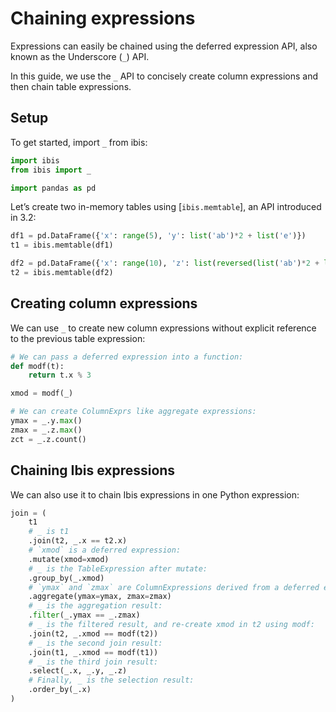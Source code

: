 # Chaining expressions

Expressions can easily be chained using the deferred expression API, also known as the Underscore (`_`) API.

In this guide, we use the `_` API to concisely create column expressions and then chain table expressions.

## Setup

To get started, import `_` from ibis:

```python
import ibis
from ibis import _

import pandas as pd
```

Let's create two in-memory tables using [`ibis.memtable`], an API introduced in 3.2:

```python
df1 = pd.DataFrame({'x': range(5), 'y': list('ab')*2 + list('e')})
t1 = ibis.memtable(df1)

df2 = pd.DataFrame({'x': range(10), 'z': list(reversed(list('ab')*2 + list('e')))*2})
t2 = ibis.memtable(df2)
```

## Creating column expressions

We can use `_` to create new column expressions without explicit reference to the previous table expression:

```python
# We can pass a deferred expression into a function:
def modf(t):
    return t.x % 3

xmod = modf(_)

# We can create ColumnExprs like aggregate expressions:
ymax = _.y.max()
zmax = _.z.max()
zct = _.z.count()
```

## Chaining Ibis expressions

We can also use it to chain Ibis expressions in one Python expression:

```python
join = (
    t1
    # _ is t1
    .join(t2, _.x == t2.x)
    # `xmod` is a deferred expression:
    .mutate(xmod=xmod)
    # _ is the TableExpression after mutate:
    .group_by(_.xmod)
    # `ymax` and `zmax` are ColumnExpressions derived from a deferred expression:
    .aggregate(ymax=ymax, zmax=zmax)
    # _ is the aggregation result:
    .filter(_.ymax == _.zmax)
    # _ is the filtered result, and re-create xmod in t2 using modf:
    .join(t2, _.xmod == modf(t2))
    # _ is the second join result:
    .join(t1, _.xmod == modf(t1))
    # _ is the third join result:
    .select(_.x, _.y, _.z)
    # Finally, _ is the selection result:
    .order_by(_.x)
)
```
